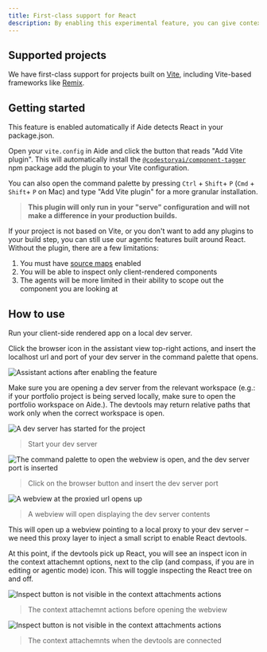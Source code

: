 ```yaml
---
title: First-class support for React
description: By enabling this experimental feature, you can give context to agents by pointing and clicking on your React components.
---
```




## Supported projects

We have first-class support for projects built on [Vite](https://vite.dev), including Vite-based frameworks like [Remix](https://remix.run).

## Getting started

This feature is enabled automatically if Aide detects React in your package.json.

Open your `vite.config` in Aide and click the button that reads "Add Vite plugin". This will automatically install the [`@codestoryai/component-tagger`](https://www.npmjs.com/package/@codestoryai/component-tagger) npm package add the plugin to your Vite configuration.

You can also open the command palette by pressing `Ctrl` + `Shift`+ `P` (`Cmd` + `Shift`+ `P` on Mac) and type "Add Vite plugin" for a more granular installation.

> **This plugin will only run in your "serve" configuration and will not make a difference in your production builds.**

If your project is not based on Vite, or you don't want to add any plugins to your build step, you can still use our agentic features built around React. Without the plugin, there are a few limitations:

1. You must have [source maps](https://web.dev/articles/source-maps) enabled
2. You will be able to inspect only client-rendered components
3. The agents will be more limited in their ability to scope out the component you are looking at


## How to use

Run your client-side rendered app on a local dev server.

Click the browser icon in the assistant view top-right actions, and insert the localhost url and port of your dev server in the command palette that opens.

![Assistant actions after enabling the feature](../../../assets/devtools/feature_enabled.png)

Make sure you are opening a dev server from the relevant workspace (e.g.: if your portfolio project is being served locally, make sure to open the portfolio workspace on Aide.). The devtools may return relative paths that work only when the correct workspace is open. 

![A dev server has started for the project](../../../assets/devtools/dev_server_started.png)

> Start your dev server

![The command palette to open the webview is open, and the dev server port is inserted](../../../assets/devtools/open_command_palette.png)

> Click on the browser button and insert the dev server port

![A webview at the proxied url opens up](../../../assets/devtools/open_proxy_webview.png)

> A webview will open displaying the dev server contents

This will open up a webview pointing to a local proxy to your dev server – we need this proxy layer to inject a small script to enable React devtools.

At this point, if the devtools pick up React, you will see an inspect icon in the context attachemnt options, next to the clip (and compass, if you are in editing or agentic mode) icon. This will toggle inspecting the React tree on and off.

![Inspect button is not visible in the context attachments actions](../../../assets/devtools/inspect_button_not_available.png)

> The context attachemnt actions before opening the webview

![Inspect button is not visible in the context attachments actions](../../../assets/devtools/inspect_button_available.png)

> The context attachemnts when the devtools are connected

